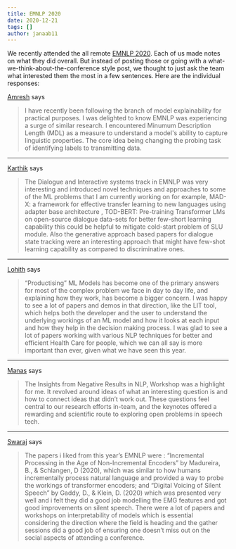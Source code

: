 ```yaml
---
title: EMNLP 2020
date: 2020-12-21
tags: []
author: janaab11
---
```


We recently attended the all remote [EMNLP
2020](https://2020.emnlp.org/). Each of us made notes on what they did
overall. But instead of posting those or going with a
what-we-think-about-the-conference style post, we thought to just ask the team
what interested them the most in a few sentences. Here are the individual
responses:

[Amresh](https://ltbringer.github.io/blog) says

> I have recently been following the branch of model explainability for practical
> purposes. I was delighted to know EMNLP was experiencing a surge of similar
> research. I encountered Minumum Description Length (MDL) as a measure to
> understand a model's ability to capture linguistic properties. The core idea
> being changing the probing task of identifying labels to transmitting data.

---

[Karthik](https://github.com/karthik19967829) says

> The Dialogue and Interactive systems track in EMNLP was very interesting and
> introduced novel techniques and approaches to some of the ML problems that I am
> currently working on for example, MAD-X: a framework for effective transfer
> learning to new languages using adapter base architecture , TOD-BERT:
> Pre-training Transformer LMs on open-source dialogue data-sets for better
> few-short learning capability this could be helpful to mitigate cold-start
> problem of SLU module. Also the generative approach based papers for dialogue
> state tracking were an interesting approach that might have few-shot learning
> capability as compared to discriminative ones.

---

[Lohith](https://github.com/lohith-anandan) says

> “Productising” ML Models has become one of the primary answers for most of the
> complex problem we face in day to day life, and explaining how they work, has
> become a bigger concern. I was happy to see a lot of papers and demos in that
> direction, like the LIT tool, which helps both the developer and the user to
> understand the underlying workings of an ML model and how it looks at each input
> and how they help in the decision making process. I was glad to see a lot of
> papers working with various NLP techniques for better and efficient Health Care
> for people, which we can all say is more important than ever, given what we have
> seen this year.

---

[Manas](https://github.com/janaab11) says

> The Insights from Negative Results in NLP, Workshop was a highlight for me. It
> revolved around ideas of what an interesting question is and how to connect
> ideas that didn’t work out. These questions feel central to our research efforts
> in-team, and the keynotes offered a rewarding and scientific route to exploring
> open problems in speech tech.

---

[Swaraj](https://github.com/swarajdalmia) says

> The papers i liked from this year’s EMNLP were : “Incremental Processing in the
> Age of Non-Incremental Encoders” by Madureira, B., & Schlangen, D (2020), which
> was similar to how humans incrementally process natural language and provided a
> way to probe the workings of transformer encoders; and “Digital Voicing of
> Silent Speech” by Gaddy, D., & Klein, D. (2020) which was presented very well
> and i felt they did a good job modelling the EMG features and got good
> improvements on silent speech. There were a lot of papers and workshops on
> interpretability of models which is essential considering the direction where
> the field is heading and the gather sessions did a good job of ensuring one
> doesn’t miss out on the social aspects of attending a conference.

